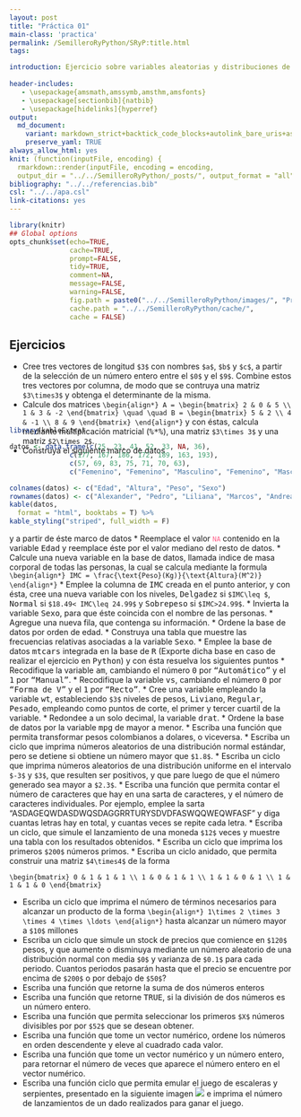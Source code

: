```yaml
---
layout: post
title: "Práctica 01"
main-class: 'practica'
permalink: /SemilleroRyPython/SRyP:title.html
tags:

introduction: Ejercicio sobre variables aleatorias y distribuciones de probabilidad.
              
header-includes:
   - \usepackage{amsmath,amssymb,amsthm,amsfonts}
   - \usepackage[sectionbib]{natbib}
   - \usepackage[hidelinks]{hyperref}
output:
  md_document:
    variant: markdown_strict+backtick_code_blocks+autolink_bare_uris+ascii_identifiers+tex_math_single_backslash
    preserve_yaml: TRUE
always_allow_html: yes   
knit: (function(inputFile, encoding) {
  rmarkdown::render(inputFile, encoding = encoding,
  output_dir = "../../SemilleroRyPython/_posts/", output_format = "all"  ) })
bibliography: "../../referencias.bib"
csl: "../../apa.csl"
link-citations: yes
---
```


```r
library(knitr)
## Global options
opts_chunk$set(echo=TRUE,
               cache=TRUE,
               prompt=FALSE,
               tidy=TRUE,
               comment=NA,
               message=FALSE,
               warning=FALSE,
               fig.path = paste0("../../SemilleroRyPython/images/", "Practia01"),
               cache.path = "../../SemilleroRyPython/cache/",
               cache = FALSE)

```

## Ejercicios
* Cree tres vectores de longitud `$3$` con nombres `$a$`, `$b$` y `$c$`, a partir de la selección de un número entero entre el `$0$` y el `$9$`. Combine estos tres vectores por columna, de modo que se contruya una matriz `$3\times3$` y obtenga el determinante de la misma. 
* Calcule dos matrices 
`\begin{align*}
A = \begin{bmatrix} 2 & 0 & 5 \\ 1 & 3 & -2 \end{bmatrix} \quad \quad B = \begin{bmatrix} 5 & 2 \\ 4 & -1 \\ 8 & 9 \end{bmatrix}
\end{align*}`
y con éstas, calcula mediante multiplicación matricial (<tt>%*%</tt>), una matriz `$3\times 3$` y una matriz `$2\times 2$`. 
* Construya el siguiente marco de datos
<pre style="font-family: 'Open Sans',sans-serif; margin-bottom: -3rem; margin-top: -3rem; font-size: 120%;">
```r
library(kableExtra)

datos <- data.frame(c(25, 23, 41, 52, 33, NA, 36),
               c(177, 167, 186, 172, 189, 163, 193),
               c(57, 69, 83, 75, 71, 70, 63),
               c("Femenino", "Femenino", "Masculino", "Femenino", "Masculino", "Femenino", "Masculino"))

colnames(datos) <- c("Edad", "Altura", "Peso", "Sexo")
rownames(datos) <- c("Alexander", "Pedro", "Liliana", "Marcos", "Andrea", "Santiago", "Paula")
kable(datos, 
  format = "html", booktabs = T) %>%
kable_styling("striped", full_width = F)
```
</pre>
y a partir de éste marco de datos
  * Reemplace el valor <code style="color: #ff628c!important">NA</code> contenido en la variable <tt>Edad</tt> y reemplace éste por el valor mediano del resto de datos.
  * Calcule una nueva variable en la base de datos, llamada indice de masa corporal de todas las personas, la cual se calcula mediante la formula
  `\begin{align*}
IMC = \frac{\text{Peso}(Kg)}{\text{Altura}(M^2)}
\end{align*}`
  * Emplee la columna de <tt>IMC</tt> creada en el punto anterior, y con ésta, cree una nueva variable con los niveles, <tt>Delgadez</tt> si `$IMC\leq $`, <tt>Normal</tt> si `$18.49< IMC\leq 24.99$` y <tt>Sobrepeso</tt> si `$IMC>24.99$`.
  * Invierta la variable <tt>Sexo</tt>, para que éste coincida con el nombre de las personas.
  * Agregue una nueva fila, que contenga su información.
  * Ordene la base de datos por orden de edad.
  * Construya una tabla que muestre las frecuencias relativas asociadas a la variable <tt>Sexo</tt>.
* Emplee la base de datos <tt>mtcars</tt> integrada en la base de <tt>R</tt> (Exporte dicha base en caso de realizar el ejercicio en <tt>Python</tt>) y con ésta resuelva los siguientes puntos
  * Recodifique la variable <tt>am</tt>, cambiando el número <tt>0</tt> por <tt>"Automático"</tt> y el <tt>1</tt> por <tt>"Manual"</tt>.
  * Recodifique la variable <tt>vs</tt>, cambiando el número <tt>0</tt> por <tt>"Forma de V"</tt> y el <tt>1</tt> por <tt>"Recto"</tt>.
  * Cree una variable empleando la variable <tt>wt</tt>, estableciendo `$3$` niveles de pesos, <tt>Liviano</tt>, <tt>Regular</tt>, <tt>Pesado</tt>, empleando como puntos de corte, el primer y tercer cuartil de la variable.
  * Redondee a un solo decimal, la variable <tt>drat</tt>.
  * Ordene la base de datos por la variable <tt>mpg</tt> de mayor a menor.
* Escriba una función que permita transformar pesos colombianos a dolares, o viceversa.
* Escriba un ciclo que imprima números aleatorios de una distribución normal estándar, pero se detiene si obtiene un número mayor que `$1.8$`.
* Escriba un ciclo que imprima números aleatorios de una distribución uniforme en el intervalo `$-3$` y `$3$`, que resulten ser positivos, y que pare luego de que el número generado sea mayor a `$2.3$`.
* Escriba una función que permita contar el número de caracteres que hay en una sarta de caracteres, y el número de caracteres individuales. Por ejemplo, emplee la sarta "ASDAGEQWDASDWQSDAGGRRTURYSDVDFASWQQWEQWFASF" y diga cuantas letras hay en total, y cuantas veces se repite cada letra.
* Escriba un ciclo, que simule el lanzamiento de una moneda `$12$` veces y muestre una tabla con los resultados obtenidos.
* Escriba un ciclo que imprima los primeros `$200$` números primos.
* Escriba un ciclo anidado, que permita construir una matriz `$4\times4$` de la forma

`\begin{bmatrix}
0 & 1 & 1 & 1 \\
1 & 0 & 1 & 1 \\
1 & 1 & 0 & 1 \\
1 & 1 & 1 & 0
\end{bmatrix}`

* Escriba un ciclo que imprima el número de términos necesarios para alcanzar un producto de la forma
`\begin{align*}
1\times 2 \times 3 \times 4 \times \ldots
\end{align*}`
hasta alcanzar un número mayor a `$10$` millones
* Escriba un ciclo que simule un stock de precios que comience en `$120$` pesos, y que aumente o disminuya mediante un número aleatorio de una distribución normal con media `$0$` y varianza de `$0.1$` para cada periodo. Cuantos periodos pasarán hasta que el precio se encuentre por encima de `$200$` o por debajo de `$50$`?
* Escriba una función que retorne la suma de dos números enteros
* Escriba una función que retorne <tt>TRUE</tt>, si la división de dos números es un número entero.
* Escriba una función que permita seleccionar los primeros `$X$` números divisibles por por `$52$` que se desean obtener.
* Escriba una función que tome un vector numérico, ordene los números en orden descendente y eleve al cuadrado cada valor.
* Escriba una función que tome un vector numérico y un número entero, para retornar el número de veces que aparece el número entero en el vector numérico.
* Escriba una función ciclo que permita emular el juego de escaleras y serpientes, presentado en la siguiente imagen
![](../../SemilleroRyPython/images/escalerasyserpientes.jpg)
e imprima el número de lanzamientos de un dado realizados para ganar el juego.
